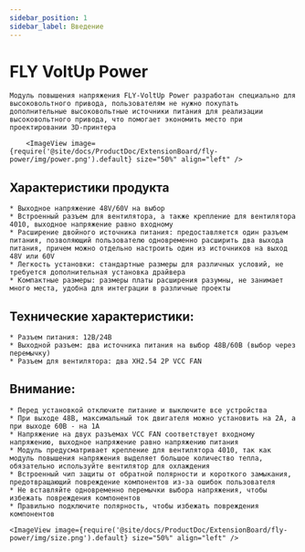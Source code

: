 ```yaml
---
sidebar_position: 1
sidebar_label: Введение
---
```




# FLY VoltUp Power

    Модуль повышения напряжения FLY-VoltUp Power разработан специально для высоковольтного привода, пользователям не нужно покупать дополнительные высоковольтные источники питания для реализации высоковольтного привода, что помогает экономить место при проектировании 3D-принтера

        <ImageView image={require('@site/docs/ProductDoc/ExtensionBoard/fly-power/img/power.png').default} size="50%" align="left" />


## Характеристики продукта

    * Выходное напряжение 48V/60V на выбор
    * Встроенный разъем для вентилятора, а также крепление для вентилятора 4010, выходное напряжение равно входному
    * Расширение двойного источника питания: предоставляется один разъем питания, позволяющий пользователю одновременно расширить два выхода питания, причем можно отдельно настроить один из источников на выход 48V или 60V
    * Легкость установки: стандартные размеры для различных условий, не требуется дополнительная установка драйвера
    * Компактные размеры: размеры платы расширения разумны, не занимает много места, удобна для интеграции в различные проекты

## Технические характеристики:

    * Разъем питания: 12В/24В
    * Выходной разъем: два источника питания на выбор 48В/60В (выбор через перемычку)
    * Разъем для вентилятора: два XH2.54 2P VCC FAN


## Внимание:

    * Перед установкой отключите питание и выключите все устройства
    * При выходе 48В, максимальный ток двигателя можно установить на 2А, а при выходе 60В - на 1А
    * Напряжение на двух разъемах VCC FAN соответствует входному напряжению, выходное напряжение равно напряжению питания
    * Модуль предусматривает крепление для вентилятора 4010, так как модуль повышения напряжения выделяет большое количество тепла, обязательно используйте вентилятор для охлаждения
    * Встроенный чип защиты от обратной полярности и короткого замыкания, предотвращающий повреждение компонентов из-за ошибок пользователя
    * Не вставляйте одновременно перемычки выбора напряжения, чтобы избежать повреждения компонентов
    * Правильно подключите полярность, чтобы избежать повреждения компонентов

    <ImageView image={require('@site/docs/ProductDoc/ExtensionBoard/fly-power/img/size.png').default} size="50%" align="left" />